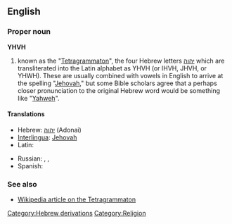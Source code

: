 ==English==

===Proper noun===
'''YHVH'''

#known as the "[[Tetragrammaton]]", the four Hebrew letters [[יהוה]] which are transliterated into the Latin alphabet as YHVH (or IHVH, JHVH, or YHWH). These are usually combined with vowels in English to arrive at the spelling "[[Jehovah]]," but some Bible scholars agree that a perhaps closer pronunciation to the original Hebrew word would be something like "[[Yahweh]]".

====Translations====
{{trans-top|Tetragrammaton}}
* Hebrew: [[יהוה]] (Adonai)
* [[Interlingua]]: [[Jehovah]]
* Latin: {{t-|la|Iehova}}
{{trans-mid}}
* Russian: {{t|ru|Яхве|tr=Jáxve}}, {{t|ru|Ягве|tr=Jágve}}, {{t|ru|Иегова|tr=Ijegóva}}
* Spanish: {{t+|es|Jehová}}
{{trans-bottom}}

===See also===
*[[w:Tetragrammaton|Wikipedia article on the Tetragrammaton]]

[[Category:Hebrew derivations]]
[[Category:Religion]]